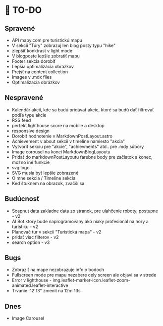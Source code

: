 # 🚀 TO-DO

## Spravené
- API mapy.com pre turistickú mapu
- V sekcii "Túry" zobrazuj len blog posty typu "hike"
- zlepšiť konktrast v light mode
- V blogposte lepšie zobratiť mapu
- Footer sekcia dorobiť
- Lepšia optimalizácia obrázkov
- Prejsť na content collection
- Images v .mdx files
- Optimalizacia obrázkov

## Nespravené
- Kalendár akcií, kde sa budú pridávať akcie, ktoré sa budú dať filtrovať podľa typu akcie
- RSS feed
- perfekt lighthouse score na mobile a desktop
- responsive design
- Dorobiť hodnotenie v MarkdownPostLayout.astro
- Achievement v about sekcii v timeline namiesto "akcia"
- Vytvoriť sekciu pre "akcie", "achievments" atd.. pre .mdy súbory
- Image corousel na konci MarkdownBlogLayoutu
- Pridať do markdownPostLayoutu farebne body pre začiatok a konec, možno iné funkcie
- svg logo
- SVG musia byť lepšie zobrazené
- O mne sekcia / Timeline sekcia
- Ked štuknem na obrazok, zvačší sa

## Budúcnosť
- Scapnut data zakladne data zo stranok, pre ulahčenie roboty, postupne - v2
- AI Bot ktory bude naprogramovany ako niaky profesional na hory a turistiku - v2
- Planovač tur v sekcii "Turistická mapa" - v2
- pridať viac filterov - v2
- search option - v3

## Bugs
- Zobraziť na mape nezobrazuje info o bodoch
- Fullscreen mode pre mapu nezabere cely screen ale objavi sa v strede
- Error v lighthouse - img.leaflet-marker-icon.leaflet-zoom-animated.leaflet-interactive
- Trvanie: 12'13" zmenit na 12m 13s

## Dnes
- Image Carousel
